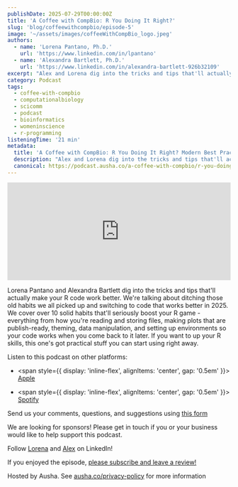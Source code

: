 ```yaml
---
publishDate: 2025-07-29T00:00:00Z
title: 'A Coffee with CompBio: R You Doing It Right?'
slug: 'blog/coffeewithcompbio/episode-5'
image: '~/assets/images/coffeeWithCompBio_logo.jpeg'
authors:
  - name: 'Lorena Pantano, Ph.D.'
    url: 'https://www.linkedin.com/in/lpantano'
  - name: 'Alexandra Bartlett, Ph.D.'
    url: 'https://www.linkedin.com/in/alexandra-bartlett-926b32109'
excerpt: "Alex and Lorena dig into the tricks and tips that'll actually make your R code work better."
category: Podcast
tags:
  - coffee-with-compbio
  - computationalbiology
  - scicomm
  - podcast
  - bioinformatics
  - womeninscience
  - r-programming
listeningTime: '21 min'
metadata:
  title: 'A Coffee with CompBio: R You Doing It Right? Modern Best Practices in R'
  description: "Alex and Lorena dig into the tricks and tips that'll actually make your R code work better."
  canonical: https://podcast.ausha.co/a-coffee-with-compbio/r-you-doing-it-right-modern-best-practices-in-r
---
```



<iframe
  name="Ausha Podcast Player"
  frameborder="0"
  loading="lazy"
  id="ausha-lSBx"
  height="220"
  style="border: none; width:100%; height:220px"
  src="https://player.ausha.co/?podcastId=Ljzz7heQJNRj&playlist=false&color=%23751cbf&v=3&playerId=ausha-lSBx"
></iframe>
<script src="https://player.ausha.co/ausha-player.js"></script>

Lorena Pantano and Alexandra Bartlett dig into the tricks and tips that'll actually make your R code work better. We're talking about ditching those old habits we all picked up and switching to code that works better in 2025. We cover over 10 solid habits that'll seriously boost your R game - everything from how you're reading and storing files, making plots that are publish-ready, theming, data manipulation, and setting up environments so your code works when you come back to it later. If you want to up your R skills, this one's got practical stuff you can start using right away.

Listen to this podcast on other platforms:

- <span style={{ display: 'inline-flex', alignItems: 'center', gap: '0.5em' }}>
    <FaApple size={32} color="#000" /> <a href="https://apple.co/4dXieNl">Apple</a>
  </span>

- <span style={{ display: 'inline-flex', alignItems: 'center', gap: '0.5em' }}>
    <FaSpotify size={32} color="#1DB954" /> <a href="https://spoti.fi/45Np6ur">Spotify</a>
  </span>

Send us your comments, questions, and suggestions using [this form](https://lnkd.in/eJ-hChm3)

We are looking for sponsors! Please get in touch if you or your business would like to help support this podcast.

Follow [Lorena](https://www.linkedin.com/in/lpantano) and [Alex](https://www.linkedin.com/in/alexandra-bartlett-926b32109) on LinkedIn!

If you enjoyed the episode, [please subscribe and leave a review!](https://lnkd.in/eXQ-HpUV)

Hosted by Ausha. See [ausha.co/privacy-policy](https://ausha.co/privacy-policy) for more information
